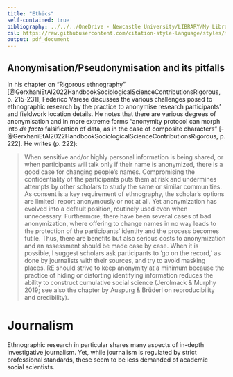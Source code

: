 ```yaml
---
title: "Ethics"
self-contained: true
bibliography: ../../../OneDrive - Newcastle University/LIBRARY/My Library.bib
csl: https://raw.githubusercontent.com/citation-style-language/styles/master/dependent/the-sociological-review.csl
output: pdf_document
---
```


## Anonymisation/Pseudonymisation and its pitfalls

In his chapter on "Rigorous ethnography" [@GerxhaniEtAl2022HandbookSociologicalScienceContributionsRigorous, p. 215-231], Federico Varese discusses the various challenges posed to ethnographic research by the practice to anonymise research participants' and fieldwork location details. He notes that there are various degrees of anonymisation and in more extreme forms "anonymity protocol can morph into *de facto* falsification of data, as in the case of composite characters" [-@GerxhaniEtAl2022HandbookSociologicalScienceContributionsRigorous, p. 222]. He writes (p. 222):

> When sensitive and/or highly personal information is being shared, or when participants will talk only if their name is anonymized, there is a good case for changing people's names. Compromising the confidentiality of the participants puts them at risk and undermines attempts by other scholars to study the same or similar communities. As consent is a key requirement of ethnography, the scholar's options are limited: report anonymously or not at all. Yet anonymization has evolved into a default position, routinely used even when unnecessary. Furthermore, there have been several cases of bad anonymization, where offering to change names in no way leads to the protection of the participants' identity and the process becomes futile. Thus, there are benefits but also serious costs to anonymization and an assessment should be made case by case. When it is possible, I suggest scholars ask participants to 'go on the record,' as done by journalists with their sources, and try to avoid masking places. RE should strive to keep anonymity at a minimum because the practice of hiding or distorting identifying information reduces the ability to construct cumulative social science (Jerolmack & Murphy 2019; see also the chapter by Auspurg & Brüderl on reproducibility and credibility).

# Journalism

Ethnographic research in particular shares many aspects of in-depth investigative journalism. Yet, while journalism is regulated by strict professional standards, these seem to be less demanded of academic social scientists. 
